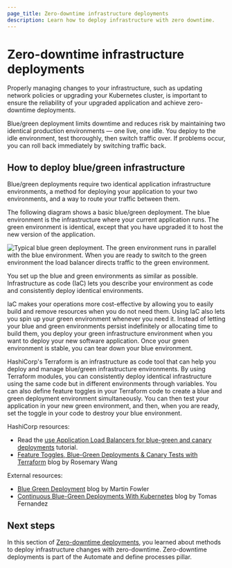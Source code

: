 ```yaml
---
page_title: Zero-downtime infrastructure deployments
description: Learn how to deploy infrastructure with zero downtime.
---
```


# Zero-downtime infrastructure deployments


Properly managing changes to your infrastructure, such as updating network policies or upgrading your Kubernetes cluster, is important to ensure the reliability of your upgraded application and achieve zero-downtime deployments. 

Blue/green deployment limits downtime and reduces risk by maintaining two identical production environments — one live, one idle. You deploy to the idle environment, test thoroughly, then switch traffic over. If problems occur, you can roll back immediately by switching traffic back. 

## How to deploy blue/green infrastructure

Blue/green deployments require two identical application infrastructure environments, a method for deploying your application to your two environments, and a way to route your traffic between them.

The following diagram shows a basic blue/green deployment. The blue environment is the infrastructure where your current application runs. The green environment is identical, except that you have upgraded it to host the new version of the application.

![Typical blue green deployment. The green environment runs in parallel with the blue environment. When you are ready to switch to the green environment the load balancer directs traffic to the green environment.](/img/docs/well-architected/blue-green-canary-tests-deployments/blue-green-deployment.png)

You set up the blue and green environments as similar as possible. Infrastructure as code (IaC) lets you describe your environment as code and consistently deploy identical environments.

IaC makes your operations more cost-effective by allowing you to easily build and remove resources when you do not need them. Using IaC also lets you spin up your green environment whenever you need it. Instead of letting your blue and green environments persist indefinitely or allocating time to build them, you
deploy your green infrastructure environment when you want to deploy your new software application. Once your green environment is stable, you can tear down your blue environment. 

HashiCorp's Terraform is an infrastructure as code tool that can help you deploy and manage blue/green infrastructure environments. By using Terraform modules, you can consistently deploy identical infrastructure using the same code but in different environments through variables. You can also define feature toggles in your Terraform code to create a blue and green deployment environment simultaneously. You can then test your application in your new green environment, and then, when you are ready, set the toggle in your code to destroy your blue environment. 

HashiCorp resources:

- Read the [use Application Load Balancers for blue-green and canary deployments](/terraform/tutorials/aws/blue-green-canary-tests-deployments) tutorial.
- [Feature Toggles, Blue-Green Deployments & Canary Tests with Terraform](https://www.hashicorp.com/blog/terraform-feature-toggles-blue-green-deployments-canary-test) blog by Rosemary Wang

External resources:

- [Blue Green Deployment](https://martinfowler.com/bliki/BlueGreenDeployment.html) blog by Martin Fowler 
- [Continuous Blue-Green Deployments With Kubernetes](https://semaphoreci.com/blog/continuous-blue-green-deployments-with-kubernetes) blog by Tomas Fernandez

## Next steps

In this section of [Zero-downtime deployments](/well-architected-framework/automate-and-define-processes/develop-and-deploy/zero-downtime-deployments/overview), you learned about methods to deploy infrastructure changes with zero-downtime. Zero-downtime deployments is part of the Automate and define processes pillar.